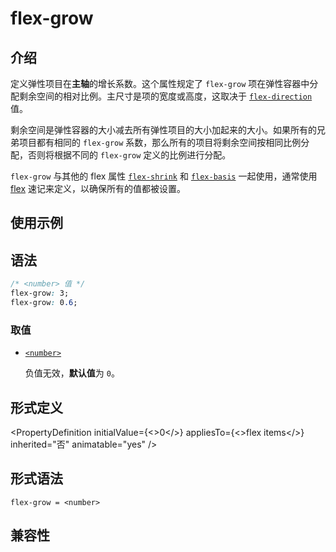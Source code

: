# flex-grow

## 介绍

定义弹性项目在**主轴**的增长系数。这个属性规定了 `flex-grow` 项在弹性容器中分配剩余空间的相对比例。主尺寸是项的宽度或高度，这取决于 [`flex-direction`](./flex-direction.mdx) 值。

剩余空间是弹性容器的大小减去所有弹性项目的大小加起来的大小。如果所有的兄弟项目都有相同的 `flex-grow` 系数，那么所有的项目将剩余空间按相同比例分配，否则将根据不同的 `flex-grow` 定义的比例进行分配。

`flex-grow` 与其他的 flex 属性 [`flex-shrink`](./flex-shrink.mdx) 和 [`flex-basis`](./flex-basis.mdx) 一起使用，通常使用 [flex](./flex.mdx) 速记来定义，以确保所有的值都被设置。

## 使用示例


<Go
  example="css-api"
  defaultFile="src/flex-grow/App.tsx"
  img="https://lf-lynx.tiktok-cdns.com/obj/lynx-artifacts-oss-sg/lynx-website/assets/doc/css/flex-grow.jpg"
  entry="src/flex-grow"
  defaultEntryFile="dist/flex-grow.lynx.bundle"
/>

## 语法

```css
/* <number> 值 */
flex-grow: 3;
flex-grow: 0.6;
```

### 取值

- [`<number>`](/api/css/data-type/number.mdx)

  负值无效，**默认值**为 `0`。

## 形式定义


<PropertyDefinition
  initialValue={<>0</>}
  appliesTo={<>flex items</>}
  inherited="否"
  animatable="yes"
/>

## 形式语法

```
flex-grow = <number>
```

## 兼容性


<LegacyCompatTable metadata="css/properties/flex-grow" />
